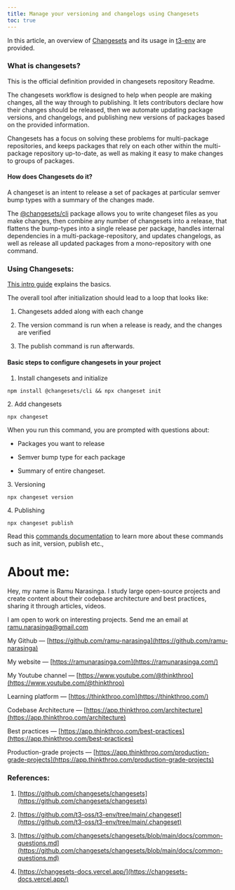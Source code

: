 ```yaml
---
title: Manage your versioning and changelogs using Changesets
toc: true
---
```


In this article, an overview of [Changesets](https://github.com/changesets/changesets) and its usage in [t3-env](https://github.com/t3-oss/t3-env/tree/main/.changeset) are provided.

### What is changesets?

This is the official definition provided in changesets repository Readme.

The changesets workflow is designed to help when people are making changes, all the way through to publishing. It lets contributors declare how their changes should be released, then we automate updating package versions, and changelogs, and publishing new versions of packages based on the provided information.

Changesets has a focus on solving these problems for multi-package repositories, and keeps packages that rely on each other within the multi-package repository up-to-date, as well as making it easy to make changes to groups of packages.

#### How does Changesets do it?

A changeset is an intent to release a set of packages at particular semver bump types with a summary of the changes made.

The [@changesets/cli](http://twitter.com/changesets/cli) package allows you to write changeset files as you make changes, then combine any number of changesets into a release, that flattens the bump-types into a single release per package, handles internal dependencies in a multi-package-repository, and updates changelogs, as well as release all updated packages from a mono-repository with one command.

### Using Changesets:

[This intro guide](https://github.com/changesets/changesets/blob/main/docs/intro-to-using-changesets.md) explains the basics.

The overall tool after initialization should lead to a loop that looks like:

1. Changesets added along with each change
    
2. The version command is run when a release is ready, and the changes are verified
    
3. The publish command is run afterwards.
    

#### Basic steps to configure changesets in your project

1. Install changesets and initialize
    

```plaintext
npm install @changesets/cli && npx changeset init
```

2\. Add changesets

```plaintext
npx changeset
```

When you run this command, you are prompted with questions about:

* Packages you want to release
    
* Semver bump type for each package
    
* Summary of entire changeset.
    

3\. Versioning

```plaintext
npx changeset version
```

4\. Publishing

```plaintext
npx changeset publish
```

Read this [commands documentation](https://github.com/changesets/changesets/blob/main/packages/cli/README.md#commands) to learn more about these commands such as init, version, publish etc.,

# **About me:**

Hey, my name is Ramu Narasinga. I study large open-source projects and create content about their codebase architecture and best practices, sharing it through articles, videos.

I am open to work on interesting projects. Send me an email at ramu.narasinga@gmail.com

My Github — [https://github.com/ramu-narasinga](https://github.com/ramu-narasinga)

My website — [https://ramunarasinga.com](https://ramunarasinga.com/)

My Youtube channel — [https://www.youtube.com/@thinkthroo](https://www.youtube.com/@thinkthroo)

Learning platform — [https://thinkthroo.com](https://thinkthroo.com/)

Codebase Architecture — [https://app.thinkthroo.com/architecture](https://app.thinkthroo.com/architecture)

Best practices — [https://app.thinkthroo.com/best-practices](https://app.thinkthroo.com/best-practices)

Production-grade projects — [https://app.thinkthroo.com/production-grade-projects](https://app.thinkthroo.com/production-grade-projects)

### References:

1. [https://github.com/changesets/changesets](https://github.com/changesets/changesets)
    
2. [https://github.com/t3-oss/t3-env/tree/main/.changeset](https://github.com/t3-oss/t3-env/tree/main/.changeset)
    
3. [https://github.com/changesets/changesets/blob/main/docs/common-questions.md](https://github.com/changesets/changesets/blob/main/docs/common-questions.md)
    
4. [https://changesets-docs.vercel.app/](https://changesets-docs.vercel.app/)